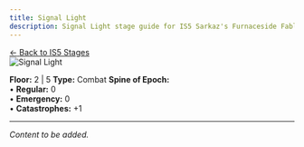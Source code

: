 ```yaml
---
title: Signal Light
description: Signal Light stage guide for IS5 Sarkaz's Furnaceside Fables
---
```


<div class="back-button-container">
  <a href="/is5-sarkaz/stages/" class="back-button">
    <span class="back-arrow">←</span>
    <span class="back-text">Back to IS5 Stages</span>
  </a>
</div>


<img src="/stages/signal-light.png" alt="Signal Light" />

**Floor:** 2 | 5
**Type:** Combat
**Spine of Epoch:**<br />
• **Regular:** 0<br />
• **Emergency:** 0<br />
• **Catastrophes:** +1

---

*Content to be added.*
